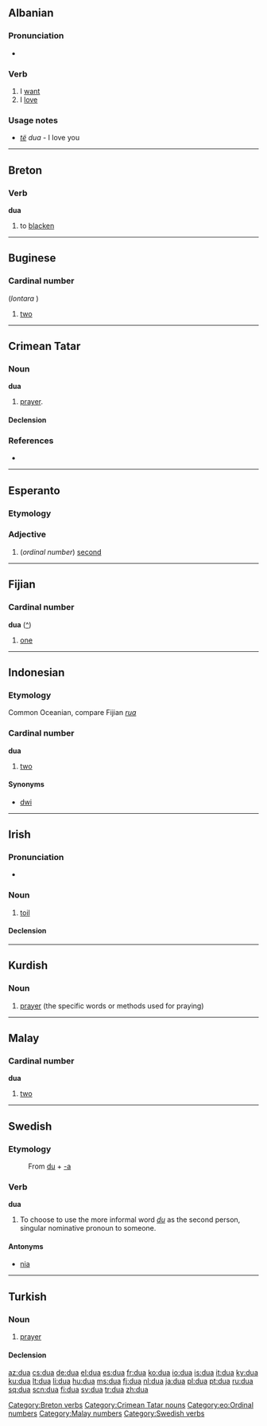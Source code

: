 {{also|dứa|dừa|đũa}}
==Albanian==

===Pronunciation===
* {{IPA|[ˈdua]|lang=sq}}

===Verb===
{{sq-verb|desha|dashur}}

# I [[want]]
# I [[love]]

<!-- Hmm I need to double-check this.
====Conjugation====
{{sq-conj
|1=dashur
|2=dashur
|3=dashur

|4=dua
|5=do
|6=do
|7=duam
|8=doni
|9=duan

|10=doja
|11=doje
|12=donte
|13=donim
|14=donit
|15=donin

|16=desha
|17=deshe
|18=deshi
|19=deshëm
|20=deshët
|21=deshën

|22=duam
|23=duash
|24=duatë
|25=duami
|26=duani
|27=duanë

|28=dua
|29=duash
|30=dojë
|31=duam
|32=doni
|33=duan

|34=duaja
|35=duaje
|36=duante
|37=duanim
|38=duanit
|39=duanin

|40=dashça
|41=dashç
|42=dashstë
|43=dashçim
|44=dashçi
|45=dashçin

|46=dashkam
|47=dashke
|48=dashka
|49=dashkemi
|50=dashkeni
|51=dashkan

|52=dashkësha
|53=dashkëshe
|54=dashkësh
|55=dashkëshim
|56=dashkëshit
|57=dashkëshin

|58=duaj
|59=doni}}
-->

===Usage notes===
* ''[[të]]'' ''dua'' - I love you

----

==Breton==

===Verb===
'''dua'''

# to [[blacken]]

[[Category:Breton verbs]]

----

==Buginese==

===Cardinal number===
{{infl|bug|number}} (''lontara'' {{bug-char|[[ᨉᨘᨕ]]}})

# [[two]]

----

==Crimean Tatar==

===Noun===
'''dua'''

# [[prayer]].

====Declension====
{{crh-latin-noun|nıñ|ğa|nı|da|dan}}

===References===
* {{R:Useinov-Mireev 2002}}

[[Category:Crimean Tatar nouns]]

----

==Esperanto==

===Etymology===
{{compound|du|-a|lang=eo}}

===Adjective===
{{eo-adj}}

# (''ordinal number'') [[second]]

[[Category:eo:Ordinal numbers]]

----

==Fijian==

===Cardinal number===
'''dua''' ([[:fj:dua|^]])

# {{cardinal|lang=fj}} [[one]]

----

==Indonesian==

===Etymology===
Common Oceanian, compare Fijian ''[[rua]]''

===Cardinal number===
'''dua'''

# {{cardinal|lang=id}} [[two]]

====Synonyms====
* [[dwi]]

----

==Irish==

===Pronunciation===
* {{IPA|lang=ga|[d̪ˠuə]}}

===Noun===
{{infl|ga|noun|g=m}}

# [[toil]]

====Declension====
{{ga-noun-m4-nopl|d|ua}}

{{ga mut cons|d|ua}}

----

==Kurdish==

===Noun===
{{infl|ku|noun|g=f}}

# [[prayer]] (the specific words or methods used for praying)

{{tbot entry|Kurdish|prayer|2008|June|ku}}

----

==Malay==

===Cardinal number===
'''dua'''

# [[two]]

[[Category:Malay numbers]]

----

==Swedish==

===Etymology===
: From [[du]] + [[-a#Swedish|-a]]

===Verb===
{{sv-verb-reg-ar}}
'''dua'''

# To choose to use the more informal word ''[[du]]'' as the second person, singular nominative pronoun to someone.

====Antonyms====
* [[nia#verb|nia]]

[[Category:Swedish verbs]]

----

==Turkish==

===Noun===
{{tr-noun|yı|lar}}

# [[prayer]]

====Declension====
{{tr-noun-v|a}}

[[az:dua]]
[[cs:dua]]
[[de:dua]]
[[el:dua]]
[[es:dua]]
[[fr:dua]]
[[ko:dua]]
[[io:dua]]
[[is:dua]]
[[it:dua]]
[[ky:dua]]
[[ku:dua]]
[[lt:dua]]
[[li:dua]]
[[hu:dua]]
[[ms:dua]]
[[fj:dua]]
[[nl:dua]]
[[ja:dua]]
[[pl:dua]]
[[pt:dua]]
[[ru:dua]]
[[sq:dua]]
[[scn:dua]]
[[fi:dua]]
[[sv:dua]]
[[tr:dua]]
[[zh:dua]]